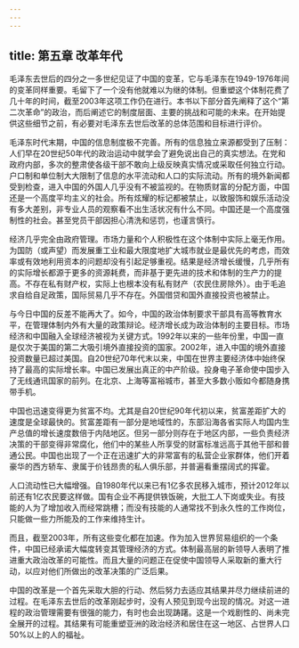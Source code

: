 ```yaml
---
---
---
```

title: 第五章 改革年代
---




毛泽东去世后的四分之一多世纪见证了中国的变革，它与毛泽东在1949-1976年间的变革同样重要。毛留下了一个没有他就难以为继的体制。但重塑这个体制花费了几十年的时间，截至2003年这项工作仍在进行。本书以下部分首先阐释了这个“第二次革命”的政治，而后阐述它的制度层面、主要的挑战和可能的未来。在开始提供这些细节之前，有必要对毛泽东去世后改革的总体范围和目标进行评价。

毛泽东时代末期，中国的信息制度极不完善。所有的信息独立来源都受到了压制：人们早在20世纪50年代的政治运动中就学会了避免说出自己的真实想法。在党和政府内部，多次的整肃使各级干部不敢向上级反映真实情况或采取任何独立行动。户口制和单位制大大限制了信息的水平流动和人口的实际流动。所有的境外新闻都受到检查，进入中国的外国人几乎没有不被监视的。在物质财富的分配方面，中国还是一个高度平均主义的社会。所有炫耀的标记都被禁止，以致服饰和娱乐活动没有多大差别，非专业人员的观察看不出生活状况有什么不同。中国还是一个高度强制性的社会。甚至党员干部因担心清洗和惩罚，也谨言慎行。

经济几乎完全由政府管理。市场力量和个人积极性在这个体制中实际上毫无作用。为国防（或声望）而发展重工业和最大限度地扩大城市就业是最优先的考虑，而效率或有效地利用资本的问题却没有引起足够重视。结果是经济增长缓慢，几乎所有的实际增长都源于更多的资源耗费，而非基于更先进的技术和体制的生产力的提高。不存在私有财产权，实际上也根本没有私有财产（农民住房除外）。由于毛追求自给自足政策，国际贸易几乎不存在。外国借贷和国外直接投资也被禁止。

与今日中国的反差不能再大了。如今，中国的政治体制要求干部具有高等教育水平，在管理体制内外有大量的政策辩论。经济增长成为政治体制的主要目标。市场经济和中国融入全球经济被视为关键方式。1992年以来的一些年份里，中国一直是仅次于美国的第二大吸引境外直接投资的国家。2002年，进入中国的境外直接投资数量已超过美国。自20世纪70年代末以来，中国在世界主要经济体中始终保持了最高的实际增长率。中国已发展出真正的中产阶级。投身电子革命使中国步入了无线通讯国家的前列。在北京、上海等富裕城市，甚至大多数小贩如今都随身携带手机。

中国也迅速变得更为贫富不均。尤其是自20世纪90年代初以来，贫富差距扩大的速度是全球最快的。贫富差距有一部分是地域性的，东部沿海各省实际人均国内生产总值的增长速度数倍于内陆地区。但另一部分则存在于地区内部，一些负责经济决策的干部变得非常腐化，他们中的某些人所享受的财富标准远高于其他干部和普通公民。中国也出现了一个正在迅速扩大的非常富有的私营企业家群体，他们开着豪华的西方轿车、隶属于价钱昂贵的私人俱乐部，并普遍看重摆阔式的挥霍。

人口流动性已大幅增强。自1980年代以来已有1亿多农民移入城市，预计2012年以前还有1亿农民要这样做。国有企业不再提供铁饭碗，大批工人下岗或失业。有技能的人为了增加收入而经常跳槽；而没有技能的人通常找不到永久性的工作岗位，只能做一些力所能及的工作来维持生计。

而且，截至2003年，所有这些变化都在加速。作为加入世界贸易组织的一个条件，中国已经承诺大幅度转变其管理经济的方式。体制最高层的新领导人表明了推进重大政治改革的可能性。而且大量的问题正在促使中国领导人采取新的重大行动，以应对他们所做出的改革决策的广泛后果。

中国的改革是一个首先采取大胆的行动、然后努力去适应其结果并尽力继续前进的过程。在毛泽东去世后的改革刚起步时，没有人预见到现今出现的情况。对这一进程的政治管理需要有很强的能力，有时也会出现踌躇。这是一个戏剧性的、尚未完全展开的过程。其结果有可能重塑亚洲的政治经济和居住在这一地区、占世界人口50%以上的人的福祉。